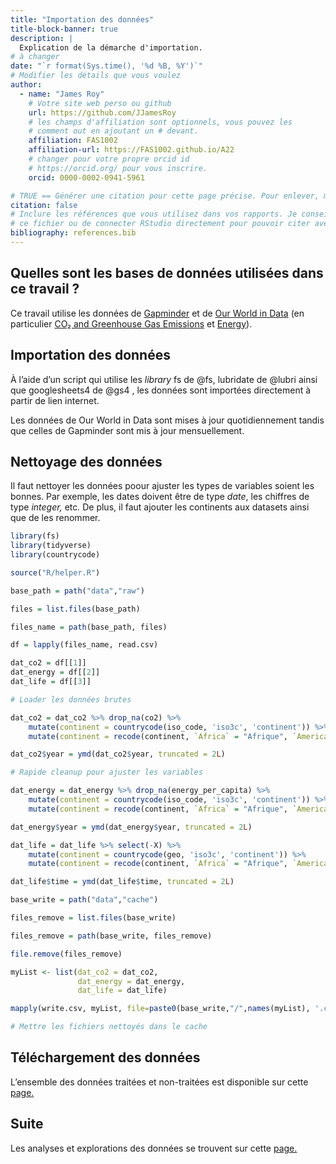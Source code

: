 ```yaml
---
title: "Importation des données"
title-block-banner: true
description: | 
  Explication de la démarche d'importation.
# à changer
date: "`r format(Sys.time(), '%d %B, %Y')`"
# Modifier les détails que vous voulez
author:
  - name: "James Roy"
    # Votre site web perso ou github
    url: https://github.com/JJamesRoy
    # les champs d'affiliation sont optionnels, vous pouvez les
    # comment out en ajoutant un # devant.
    affiliation: FAS1002
    affiliation-url: https://FAS1002.github.io/A22
    # changer pour votre propre orcid id
    # https://orcid.org/ pour vous inscrire.
    orcid: 0000-0002-0941-5961

# TRUE == Générer une citation pour cette page précise. Pour enlever, mettre false.
citation: false
# Inclure les références que vous utilisez dans vos rapports. Je conseille Zotero pour construire
# ce fichier ou de connecter RStudio directement pour pouvoir citer avec @nom-de-reference.
bibliography: references.bib
---
```


## Quelles sont les bases de données utilisées dans ce travail ?

Ce travail utilise les données de [Gapminder](https://www.gapminder.org/) et de [Our World in Data](https://ourworldindata.org/) (en particulier [CO₂ and Greenhouse Gas Emissions](https://github.com/owid/co2-data) et [Energy](https://ourworldindata.org/energy)).

## Importation des données

À l'aide d'un script qui utilise les *library* fs de @fs, lubridate de @lubri ainsi que googlesheets4 de @gs4 , les données sont importées directement à partir de lien internet.

Les données de Our World in Data sont mises à jour quotidiennement tandis que celles de Gapminder sont mis à jour mensuellement.

## Nettoyage des données

Il faut nettoyer les données poour ajuster les types de variables soient les bonnes. Par exemple, les dates doivent être de type *date*, les chiffres de type *integer,* etc*.* De plus, il faut ajouter les continents aux datasets ainsi que de les renommer.

```r
library(fs)
library(tidyverse)
library(countrycode)
```

```r
source("R/helper.R")

base_path = path("data","raw")

files = list.files(base_path)

files_name = path(base_path, files)

df = lapply(files_name, read.csv)

dat_co2 = df[[1]]
dat_energy = df[[2]]
dat_life = df[[3]]

# Loader les données brutes
```

```r
dat_co2 = dat_co2 %>% drop_na(co2) %>% 
    mutate(continent = countrycode(iso_code, 'iso3c', 'continent')) %>%
    mutate(continent = recode(continent, `Africa` = "Afrique", `Americas` = "Amériques", `Asia` = "Asie", `Oceania` = "Océanie"))

dat_co2$year = ymd(dat_co2$year, truncated = 2L)

# Rapide cleanup pour ajuster les variables
```

```r
dat_energy = dat_energy %>% drop_na(energy_per_capita) %>% 
    mutate(continent = countrycode(iso_code, 'iso3c', 'continent')) %>% 
    mutate(continent = recode(continent, `Africa` = "Afrique", `Americas` = "Amériques", `Asia` = "Asie", `Oceania` = "Océanie"))

dat_energy$year = ymd(dat_energy$year, truncated = 2L)
```

```r
dat_life = dat_life %>% select(-X) %>% 
    mutate(continent = countrycode(geo, 'iso3c', 'continent')) %>% 
    mutate(continent = recode(continent, `Africa` = "Afrique", `Americas` = "Amériques", `Asia` = "Asie", `Oceania` = "Océanie"))

dat_life$time = ymd(dat_life$time, truncated = 2L)
```

```r
base_write = path("data","cache")

files_remove = list.files(base_write)

files_remove = path(base_write, files_remove)

file.remove(files_remove)

myList <- list(dat_co2 = dat_co2, 
               dat_energy = dat_energy,
               dat_life = dat_life)

mapply(write.csv, myList, file=paste0(base_write,"/",names(myList), '.csv'))

# Mettre les fichiers nettoyés dans le cache
```

## Téléchargement des données

L'ensemble des données traitées et non-traitées est disponible sur cette [page.](data.qmd)

## Suite

Les analyses et explorations des données se trouvent sur cette [page.](exploration.qmd)
